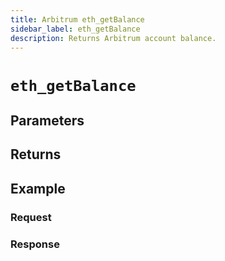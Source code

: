 ```yaml
---
title: Arbitrum eth_getBalance
sidebar_label: eth_getBalance
description: Returns Arbitrum account balance.
---
```




# `eth_getBalance`

<Description />

## Parameters


<Params />

## Returns


<Returns />

## Example


<Example />

### Request


<Request />

### Response


<Response />
